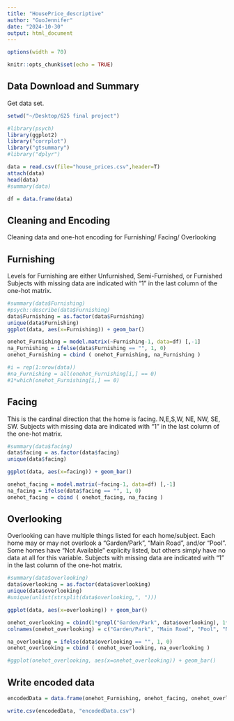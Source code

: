 ```yaml
---
title: "HousePrice_descriptive"
author: "GuoJennifer"
date: "2024-10-30"
output: html_document
---
```


```r
options(width = 70)
```
```r
knitr::opts_chunk$set(echo = TRUE)
```

## Data Download and Summary

Get data set.

```r

setwd("~/Desktop/625 final project") 

#library(psych)
library(ggplot2)
library("corrplot")
library("gtsummary")
#library("dplyr")

data = read.csv(file="house_prices.csv",header=T)
attach(data)
head(data)
#summary(data)

df = data.frame(data)
```

## Cleaning and Encoding

Cleaning data and one-hot encoding for Furnishing/ Facing/ Overlooking

## Furnishing

Levels for Furnishing are either Unfurnished, Semi-Furnished, or Furnished
Subjects with missing data are indicated with "1" in the last column of the one-hot matrix.

```r
#summary(data$Furnishing)
#psych::describe(data$Furnishing)
data$Furnishing = as.factor(data$Furnishing)
unique(data$Furnishing)
ggplot(data, aes(x=Furnishing)) + geom_bar()

onehot_Furnishing = model.matrix(~Furnishing-1, data=df) [,-1]
na_Furnishing = ifelse(data$Furnishing == "", 1, 0)
onehot_Furnishing = cbind ( onehot_Furnishing, na_Furnishing )

#i = rep(1:nrow(data))
#na_Furnishing = all(onehot_Furnishing[i,] == 0)
#1*which(onehot_Furnishing[i,] == 0)

```

## Facing

This is the cardinal direction that the home is facing. N,E,S,W, NE, NW, SE, SW.
Subjects with missing data are indicated with "1" in the last column of the one-hot matrix.

```r

#summary(data$facing)
data$facing = as.factor(data$facing)
unique(data$facing)

ggplot(data, aes(x=facing)) + geom_bar()

onehot_facing = model.matrix(~facing-1, data=df) [,-1]
na_facing = ifelse(data$facing == "", 1, 0)
onehot_facing = cbind ( onehot_facing, na_facing )

```

## Overlooking

Overlooking can have multiple things listed for each home/subject. Each home may or may not overlook a "Garden/Park", "Main Road", and/or "Pool". Some homes have "Not Available" explicity listed, but others simply have no data at all for this variable.
Subjects with missing data are indicated with "1" in the last column of the one-hot matrix.

```r

#summary(data$overlooking)
data$overlooking = as.factor(data$overlooking)
unique(data$overlooking)
#unique(unlist(strsplit(data$overlooking,", ")))

ggplot(data, aes(x=overlooking)) + geom_bar()

onehot_overlooking = cbind(1*grepl("Garden/Park", data$overlooking), 1*grepl("Main Road", data$overlooking), 1*grepl("Pool", data$overlooking), 1*grepl("Not Available", data$overlooking))
colnames(onehot_overlooking) = c("Garden/Park", "Main Road", "Pool", "Not Available")

na_overlooking = ifelse(data$overlooking == "", 1, 0)
onehot_overlooking = cbind ( onehot_overlooking, na_overlooking )

#ggplot(onehot_overlooking, aes(x=onehot_overlooking)) + geom_bar()

```

## Write encoded data

```r

encodedData = data.frame(onehot_Furnishing, onehot_facing, onehot_overlooking)

write.csv(encodedData, "encodedData.csv")

```




